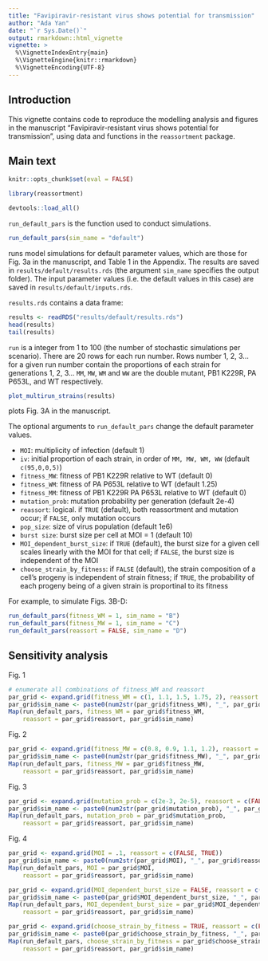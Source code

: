 ```yaml
---
title: "Favipiravir-resistant virus shows potential for transmission"
author: "Ada Yan"
date: "`r Sys.Date()`"
output: rmarkdown::html_vignette
vignette: >
  %\VignetteIndexEntry{main}
  %\VignetteEngine{knitr::rmarkdown}
  %\VignetteEncoding{UTF-8}
---
```


## Introduction

This vignette contains code to reproduce the modelling analysis and figures in the manuscript "Favipiravir-resistant virus shows potential for transmission", using data and functions in the `reassortment` package.

## Main text

```r
knitr::opts_chunk$set(eval = FALSE)
```

```r
library(reassortment)
```

```r
devtools::load_all()
```

`run_default_pars` is the function used to conduct simulations.

```r
run_default_pars(sim_name = "default")
```

runs model simulations for default parameter values, which are those for Fig. 3a in the manuscript, and Table 1 in the Appendix.
The results are saved in `results/default/results.rds` (the argument `sim_name` specifies the output folder).  The input parameter values (i.e. the default values in this case) are saved in `results/default/inputs.rds`.

`results.rds` contains a data frame:

```r
results <- readRDS("results/default/results.rds")
head(results)
tail(results)
```

`run` is a integer from 1 to 100 (the number of stochastic simulations per scenario).  There are 20 rows for each run number. Rows number 1, 2, 3... for a given run number contain the proportions of each strain for generations 1, 2, 3... `MM`, `MW`, `WM` and `WW` are the double mutant, PB1 K229R, PA P653L, and WT respectively.

```r
plot_multirun_strains(results)
```

plots Fig. 3A in the manuscript.

The optional arguments to `run_default_pars` change the default parameter values.

* `MOI`: multiplicity of infection (default 1)
* `iv`: initial proportion of each strain, in order of `MM, MW, WM, WW` (default `c(95,0,0,5)`)
* `fitness_MW`: fitness of PB1 K229R relative to WT (default 0)
* `fitness_WM`: fitness of PA P653L relative to WT (default 1.25)
* `fitness_MM`: fitness of PB1 K229R PA P653L relative to WT (default 0)
* `mutation_prob`: mutation probability per generation (default 2e-4)
* `reassort`: logical.  if `TRUE` (default), both reassortment and mutation occur; if `FALSE`, only mutation occurs
* `pop_size`: size of virus population (default 1e6)
* `burst size`: burst size per cell at MOI = 1 (default 10)
* `MOI_dependent_burst_size`: if `TRUE` (default), the burst size for a given cell scales linearly with the MOI for that cell; if `FALSE`, the burst size is independent of the MOI
* `choose_strain_by_fitness`: if `FALSE` (default), the strain composition of a cell's progeny is independent of strain fitness; if `TRUE`, the probability of each progeny being of a given strain is proportinal to its fitness

For example, to simulate Figs. 3B-D:

```r
run_default_pars(fitness_WM = 1, sim_name = "B")
run_default_pars(fitness_MW = 1, sim_name = "C")
run_default_pars(reassort = FALSE, sim_name = "D")
```

## Sensitivity analysis

Fig. 1

```r
# enumerate all combinations of fitness_WM and reassort
par_grid <- expand.grid(fitness_WM = c(1, 1.1, 1.5, 1.75, 2), reassort = c(FALSE, TRUE))
par_grid$sim_name <- paste0(num2str(par_grid$fitness_WM), "_", par_grid$reassort)
Map(run_default_pars, fitness_WM = par_grid$fitness_WM, 
    reassort = par_grid$reassort, par_grid$sim_name)
```

Fig. 2
```r
par_grid <- expand.grid(fitness_MW = c(0.8, 0.9, 1.1, 1.2), reassort = c(FALSE, TRUE))
par_grid$sim_name <- paste0(num2str(par_grid$fitness_MW), "_", par_grid$reassort)
Map(run_default_pars, fitness_MW = par_grid$fitness_MW, 
    reassort = par_grid$reassort, par_grid$sim_name)
```

Fig. 3

```r
par_grid <- expand.grid(mutation_prob = c(2e-3, 2e-5), reassort = c(FALSE, TRUE))
par_grid$sim_name <- paste0(num2str(par_grid$mutation_prob), "_", par_grid$reassort)
Map(run_default_pars, mutation_prob = par_grid$mutation_prob, 
    reassort = par_grid$reassort, par_grid$sim_name)
```

Fig. 4

```r
par_grid <- expand.grid(MOI = .1, reassort = c(FALSE, TRUE))
par_grid$sim_name <- paste0(num2str(par_grid$MOI), "_", par_grid$reassort)
Map(run_default_pars, MOI = par_grid$MOI, 
    reassort = par_grid$reassort, par_grid$sim_name)
```

```r
par_grid <- expand.grid(MOI_dependent_burst_size = FALSE, reassort = c(FALSE, TRUE))
par_grid$sim_name <- paste0(par_grid$MOI_dependent_burst_size, "_", par_grid$reassort)
Map(run_default_pars, MOI_dependent_burst_size = par_grid$MOI_dependent_burst_size, 
    reassort = par_grid$reassort, par_grid$sim_name)
```

```r
par_grid <- expand.grid(choose_strain_by_fitness = TRUE, reassort = c(FALSE, TRUE))
par_grid$sim_name <- paste0(par_grid$choose_strain_by_fitness, "_", par_grid$reassort)
Map(run_default_pars, choose_strain_by_fitness = par_grid$choose_strain_by_fitness, 
    reassort = par_grid$reassort, par_grid$sim_name)
```